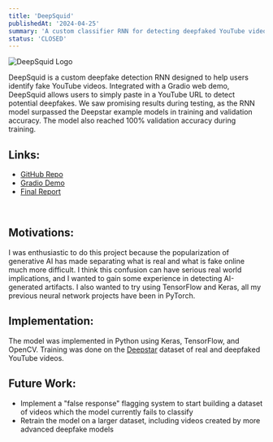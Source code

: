 ```yaml
---
title: 'DeepSquid'
publishedAt: '2024-04-25'
summary: 'A custom classifier RNN for detecting deepfaked YouTube videos.'
status: 'CLOSED'
---
```

<div className="flex justify-center space-x-4 my-8">
    <img alt="DeepSquid Logo" src="/images/deepsquid.png" style={{height: "20%", maxWidth: "250px"}}/>
</div>

DeepSquid is a custom deepfake detection RNN designed to help users identify fake YouTube videos. Integrated with a Gradio web demo, DeepSquid allows users to simply paste in a YouTube URL to detect potential deepfakes. We saw promising results during testing, as the RNN model surpassed the Deepstar example models in training and validation accuracy. The model also reached 100% validation accuracy during training.

## Links:
<div>
    <ul id={"list"}>
        <li>
            <a href={"https://github.com/MaxHuber888/DeepSquid"} className="dark:hover:text-neutral-400">GitHub
                Repo</a>
        </li>
        <li>
            <a href={"https://huggingface.co/spaces/maxhuber/deepsquid"} className="dark:hover:text-neutral-400">Gradio
                Demo</a>
        </li>
        <li>
            <a href={"/files/deepsquid.pdf"} className="dark:hover:text-neutral-400">Final Report</a>
        </li>
    </ul>
    <br/>
</div>

## Motivations:
I was enthusiastic to do this project because the popularization of generative AI has made separating what is real and what is fake online much more difficult. I think this confusion can have serious real world implications, and I wanted to gain some experience in detecting AI-generated artifacts. I also wanted to try using TensorFlow and Keras, all my previous neural network projects have been in PyTorch.

## Implementation:
The model was implemented in Python using Keras, TensorFlow, and OpenCV. Training was done on the <a href="https://www.zerofox.com/deepstar-open-source-toolkit/" className="dark:hover:text-neutral-400">Deepstar</a> dataset of real and deepfaked YouTube videos.

## Future Work:
- Implement a "false response" flagging system to start building a dataset of videos which the model currently fails to classify
- Retrain the model on a larger dataset, including videos created by more advanced deepfake models
